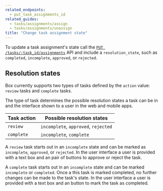 ```yaml
---
related_endpoints:
  - put_task_assignments_id
related_guides:
  - tasks/assignments/assign
  - tasks/assignments/unassign
title: "Change task assignment state"
---
```

To update a task assignment's state call the
[`PUT /tasks/:task_id/assignments`](e://put_task_assignments_id) API and
include a `resolution_state`, such as `completed`, `incomplete`,
`approved`, or `rejected`.

<Samples id='put_task_assignments_id' />

## Resolution states

Box currently supports two types of tasks defined by the `action` value:
`review` tasks and `complete` tasks.

The type of task determines the possible resolution states a task can be in and
the interface shown to a user in the web and mobile apps.

| Task action | Possible resolution states           |
| ----------- | ------------------------------------ |
| `review`    | `incomplete`, `approved`, `rejected` |
| `complete`  | `incomplete`, `complete`             |

A `review` task starts out in an `incomplete` state and can be marked as
`incomplete`, `approved`, or `rejected`. In the user interface a user is
provided with a text box and an pair of buttons to approve or reject the task.

A `complete` task starts out in an `incomplete` state and can be marked
`incomplete` or `completed`. Once a this task is marked completed, no
further changes can be made to the task's state. In the user interface a user is
provided with a text box and an button to mark the task as completed.

